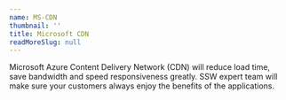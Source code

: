 ```yaml
---
name: MS-CDN
thumbnail: ''
title: Microsoft CDN
readMoreSlug: null
---
```


Microsoft Azure Content Delivery Network (CDN) will reduce load time, save bandwidth and speed responsiveness greatly. SSW expert team will make sure your customers always enjoy the benefits of the applications.
